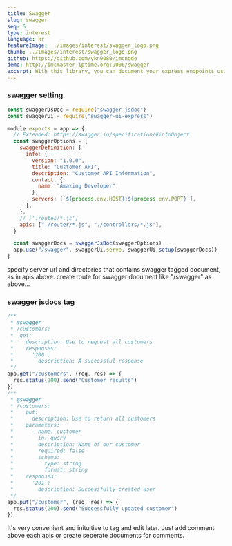 ```yaml
---
title: Swagger
slug: swagger
seq: 5
type: interest
language: kr
featureImage: ../images/interest/swagger_logo.png
thumb: ../images/interest/swagger_logo.png
github: https://github.com/ykn9080/imcnode
demo: http://imcmaster.iptime.org:9006/swagger
excerpt: With this library, you can document your express endpoints using swagger OpenAPI 3 Specification without writing YAML or JSON. You can write jsdoc comments on each endpoint, and the library is going to create the swagger UI.
---
```


### swagger setting

```js
const swaggerJsDoc = require("swagger-jsdoc")
const swaggerUi = require("swagger-ui-express")

module.exports = app => {
  // Extended: https://swagger.io/specification/#infoObject
  const swaggerOptions = {
    swaggerDefinition: {
      info: {
        version: "1.0.0",
        title: "Customer API",
        description: "Customer API Information",
        contact: {
          name: "Amazing Developer",
        },
        servers: [`${process.env.HOST}:${process.env.PORT}`],
      },
    },
    // ['.routes/*.js']
    apis: ["./router/*.js", "./controllers/*.js"],
  }

  const swaggerDocs = swaggerJsDoc(swaggerOptions)
  app.use("/swagger", swaggerUi.serve, swaggerUi.setup(swaggerDocs))
}
```

specify server url and directories that contains swagger tagged document, as in apis above.
create route for swagger document like "/swagger" as above...

### swagger jsdocs tag

```js
/**
 * @swagger
 * /customers:
 *  get:
 *    description: Use to request all customers
 *    responses:
 *      '200':
 *        description: A successful response
 */
app.get("/customers", (req, res) => {
  res.status(200).send("Customer results")
})
/**
 * @swagger
 * /customers:
 *    put:
 *      description: Use to return all customers
 *    parameters:
 *      - name: customer
 *        in: query
 *        description: Name of our customer
 *        required: false
 *        schema:
 *          type: string
 *          format: string
 *    responses:
 *      '201':
 *        description: Successfully created user
 */
app.put("/customer", (req, res) => {
  res.status(200).send("Successfully updated customer")
})
```

It's very convenient and inituitive to tag and edit later.
Just add comment above each apis or create seperate documents for comments.
